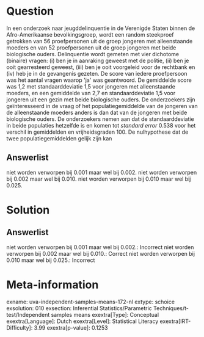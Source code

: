 Question
========

In een onderzoek naar jeugddelinquentie in de Verenigde Staten binnen de
Afro-Amerikaanse bevolkingsgroep, wordt een random steekproef getrokken
van 56 proefpersonen uit de groep jongeren met alleenstaande moeders en
van 52 proefpersonen uit de groep jongeren met beide biologische ouders.
Delinquentie wordt gemeten met vier dichotome (binaire) vragen: (i) ben
je in aanraking geweest met de politie, (ii) ben je ooit gearresteerd
geweest, (iii) ben je ooit voorgeleid voor de rechtbank en (iv) heb je
in de gevangenis gezeten. De score van iedere proefpersoon was het
aantal vragen waarop \'ja\' was geantwoord. De gemiddelde score was 1,2
met standaarddeviatie 1,5 voor jongeren met alleenstaande moeders, en
een gemiddelde van 2,7 en standaarddeviatie 1,5 voor jongeren uit een
gezin met beide biologische ouders. De onderzoekers zijn geïnteresseerd
in de vraag of het populatiegemiddelde van de jongeren van de
alleenstaande moeders anders is dan dat van de jongeren met beide
biologische ouders. De onderzoekers nemen aan dat de standaarddeviatie
in beide populaties hetzelfde is en komen tot *standard error* 0.538
voor het verschil in gemiddelden en vrijheidsgraden 100. De nulhypothese
dat de twee populatiegemiddelden gelijk zijn kan

Answerlist
----------

niet worden verworpen bij 0.001 maar wel bij 0.002.
niet worden verworpen bij 0.002 maar wel bij 0.010.
niet worden verworpen bij 0.010 maar wel bij 0.025.

Solution
========

Answerlist
----------

niet worden verworpen bij 0.001 maar wel bij 0.002.: Incorrect
niet worden verworpen bij 0.002 maar wel bij 0.010.: Correct
niet worden verworpen bij 0.010 maar wel bij 0.025.: Incorrect

Meta-information
================
exname: uva-independent-samples-means-172-nl
extype: schoice
exsolution: 010
exsection: Inferential Statistics/Parametric Techniques/t-test/Independent samples means
exextra[Type]: Conceptual
exextra[Language]: Dutch
exextra[Level]: Statistical Literacy
exextra[IRT-Difficulty]: 3.99
exextra[p-value]: 0.1253
